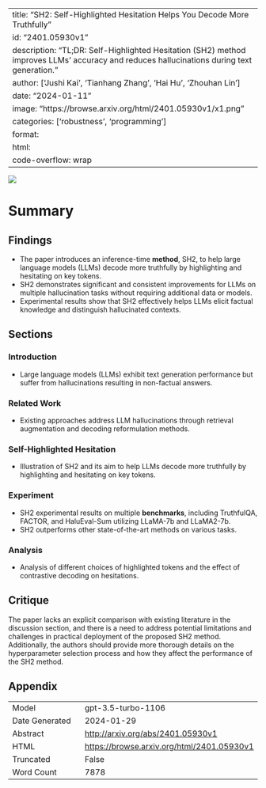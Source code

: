 
---
title: "SH2: Self-Highlighted Hesitation Helps You Decode More Truthfully"
id: "2401.05930v1"
description: "TL;DR: Self-Highlighted Hesitation (SH2) method improves LLMs' accuracy and reduces hallucinations during text generation."
author: ['Jushi Kai', 'Tianhang Zhang', 'Hai Hu', 'Zhouhan Lin']
date: "2024-01-11"
image: "https://browse.arxiv.org/html/2401.05930v1/x1.png"
categories: ['robustness', 'programming']
format:
  html:
    code-overflow: wrap
---

![](https://browse.arxiv.org/html/2401.05930v1/x1.png)

# Summary
## Findings
- The paper introduces an inference-time **method**, SH2, to help large language models (LLMs) decode more truthfully by highlighting and hesitating on key tokens.
- SH2 demonstrates significant and consistent improvements for LLMs on multiple hallucination tasks without requiring additional data or models.
- Experimental results show that SH2 effectively helps LLMs elicit factual knowledge and distinguish hallucinated contexts.

## Sections
### Introduction
- Large language models (LLMs) exhibit text generation performance but suffer from hallucinations resulting in non-factual answers.

### Related Work
- Existing approaches address LLM hallucinations through retrieval augmentation and decoding reformulation methods.

### Self-Highlighted Hesitation
- Illustration of SH2 and its aim to help LLMs decode more truthfully by highlighting and hesitating on key tokens.

### Experiment
- SH2 experimental results on multiple **benchmarks**, including TruthfulQA, FACTOR, and HaluEval-Sum utilizing LLaMA-7b and LLaMA2-7b.
- SH2 outperforms other state-of-the-art methods on various tasks.

### Analysis
- Analysis of different choices of highlighted tokens and the effect of contrastive decoding on hesitations.

## Critique
The paper lacks an explicit comparison with existing literature in the discussion section, and there is a need to address potential limitations and challenges in practical deployment of the proposed SH2 method. Additionally, the authors should provide more thorough details on the hyperparameter selection process and how they affect the performance of the SH2 method.

## Appendix

|          |          |
|----------|----------|
| Model     | gpt-3.5-turbo-1106       |
| Date Generated     | 2024-01-29       |
| Abstract | [http://arxiv.org/abs/2401.05930v1](http://arxiv.org/abs/2401.05930v1)        |
| HTML     | [https://browse.arxiv.org/html/2401.05930v1](https://browse.arxiv.org/html/2401.05930v1)       |
| Truncated       | False       |
| Word Count       | 7878       |